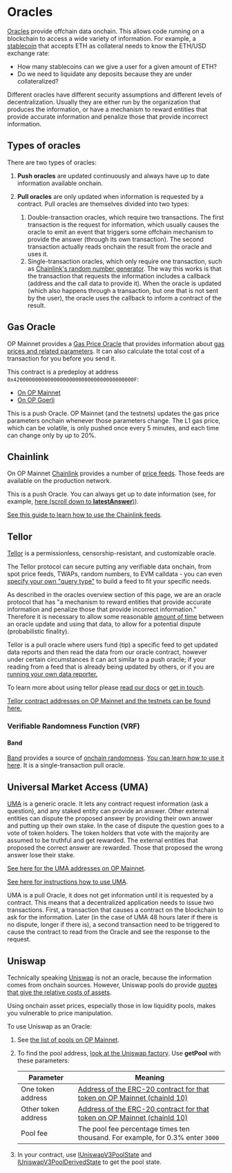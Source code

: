 
# Oracles 


[Oracles](https://ethereum.org/en/developers/docs/oracles/) provide offchain data onchain. 
This allows code running on a blockchain to access a wide variety of information.
For example, a [stablecoin](https://ethereum.org/en/stablecoins/) that accepts ETH as collateral needs to know the ETH/USD exchange rate:

- How many stablecoins can we give a user for a given amount of ETH?
- Do we need to liquidate any deposits because they are under collateralized?

Different oracles have different security assumptions and different levels of decentralization.
Usually they are either run by the organization that produces the information, or have a mechanism to reward entities that provide accurate information and penalize those that provide incorrect information.

## Types of oracles

There are two types of oracles:

1. **Push oracles** are updated continuously and always have up to date information available onchain.

1. **Pull oracles** are only updated when information is requested by a contract.
   Pull oracles are themselves divided into two types:
   1. Double-transaction oracles, which require two transactions. 
      The first transaction is the request for information, which usually causes the oracle to emit an event that triggers some offchain mechanism to provide the answer (through its own transaction).
      The second transaction actually reads onchain the result from the oracle and uses it.
   1. Single-transaction oracles, which only require one transaction, such as [Chainlink's random number generator](https://docs.chain.link/docs/get-a-random-number/#request-random-values).
      The way this works is that the transaction that requests the information includes a callback (address and the call data to provide it). 
      When the oracle is updated (which also happens through a transaction, but one that is not sent by the user), the oracle uses the callback to inform a contract of the result.

## Gas Oracle


OP Mainnet provides a [Gas Price Oracle](https://github.com/ethereum-optimism/optimism/blob/233ede59d16cb01bdd8e7ff662a153a4c3178bdd/packages/contracts/contracts/L2/predeploys/OVM_GasPriceOracle.sol) that provides information about [gas prices and related parameters](../developers/build/transaction-fees.md).
It can also calculate the total cost of a transaction for you before you send it.

This contract is a predeploy at address `0x420000000000000000000000000000000000000F`:

- [On OP Mainnet](https://explorer.optimism.io/address/0x420000000000000000000000000000000000000F#readContract)
- [On OP Goerli](https://goerli-explorer.optimism.io/address/0x420000000000000000000000000000000000000F)

This is a push Oracle. 
OP Mainnet (and the testnets) updates the gas price parameters onchain whenever those parameters change. 
The L1 gas price, which can be volatile, is only pushed once every 5 minutes, and each time can change only by up to 20%.

## Chainlink

On OP Mainnet [Chainlink](https://chain.link/) provides a number of [price feeds](https://docs.chain.link/docs/optimism-price-feeds/).
Those feeds are available on the production network.

This is a push Oracle. 
You can always get up to date information (see, for example, [here (scroll down to **latestAnswer**)](https://explorer.optimism.io/address/0x13e3Ee699D1909E989722E753853AE30b17e08c5#readContract)).

[See this guide to learn how to use the Chainlink feeds](https://docs.chain.link/docs/get-the-latest-price/).

## Tellor

[Tellor](https://tellor.io/) is a permissionless, censorship-resistant, and customizable oracle.

The Tellor protocol can secure putting any verifiable data onchain, from spot price feeds, TWAPs, random numbers, to EVM calldata - you can even [specify your own "query type"](https://github.com/tellor-io/dataSpecs/issues/new?assignees=&labels=&template=new_query_type.yaml&title=%5BNew+Data+Request+Form%5D%3A+) to build a feed to fit your specific needs.

As described in the oracles overview section of this page, we are an oracle protocol that has "a mechanism to reward entities that provide accurate information and penalize those that provide incorrect information." Therefore it is necessary to allow some reasonable [amount of time](https://docs.tellor.io/tellor/getting-data/solidity-integration#reading-data) between an oracle update and using that data, to allow for a potential dispute (probabilistic finality).

Tellor is a pull oracle where users fund (tip) a specific feed to get updated data reports and then read the data from our oracle contract, however under certain circumstances it can act similar to a push oracle; if your reading from a feed that is already being updated by others, or if you are [running your own data reporter.](https://docs.tellor.io/tellor/reporting-data/introduction)

To learn more about using tellor please [read our docs](https://docs.tellor.io) or [get in touch](https://discord.gg/tellor).

[Tellor contract addresses on OP Mainnet and the testnets can be found here.](https://docs.tellor.io/tellor/the-basics/contracts-reference#optimism)

### Verifiable Randomness Function (VRF)

#### Band
[Band](https://bandprotocol.com/vrf) provides a source of [onchain randomness](https://bandprotocol.com/vrf). 
[You can learn how to use it here](https://docs.bandchain.org/vrf/getting-started.html).
It is a single-transaction pull oracle.



## Universal Market Access (UMA)

[UMA](https://umaproject.org/) is a generic oracle.
It lets any contract request information (ask a question), and any staked entity can provide an answer.
Other external entities can dispute the proposed answer by providing their own answer and putting up their own stake.
In the case of dispute the question goes to a vote of token holders.
The token holders that vote with the majority are assumed to be truthful and get rewarded.
The external entities that proposed the correct answer are rewarded.
Those that proposed the wrong answer lose their stake.

[See here for the UMA addresses on OP Mainnet](https://github.com/UMAprotocol/protocol/blob/master/packages/core/networks/10.json). 

[See here for instructions how to use UMA](https://docs.umaproject.org/build-walkthrough/build-process).

UMA is a pull Oracle, it does not get information until it is requested by a contract. 
This means that a decentralized application needs to issue two transactions.
First, a transaction that causes a contract on the blockchain to ask for the information.
Later (in the case of UMA 48 hours later if there is no dispute, longer if there is), a second transaction need to be triggered to cause the contract to read from the Oracle and see the response to the request.

## Uniswap

Technically speaking [Uniswap](https://uniswap.io/) is not an oracle, because the information comes from onchain sources.
However, Uniswap pools do provide [quotes that give the relative costs of assets](https://docs.uniswap.org/concepts/protocol/oracle).

<Callout type="warning">

Using onchain asset prices, especially those in low liquidity pools, makes you vulnerable to price manipulation. 

</Callout>

To use Uniswap as an Oracle:

1. See [the list of pools on OP Mainnet](https://info.uniswap.org/#/optimism/).
1. To find the pool address, [look at the Uniswap factory](https://explorer.optimism.io/address/0x1f98431c8ad98523631ae4a59f267346ea31f984#readContract).
   Use **getPool** with these parameters:

      | Parameter           | Meaning                             |
      | ------------------- | ----------------------------------- | 
      | One token address   | [Address of the ERC-20 contract for that token on OP Mainnet (chainId 10)](https://static.optimism.io/optimism.tokenlist.json) |
      | Other token address | [Address of the ERC-20 contract for that token on OP Mainnet (chainId 10)](https://static.optimism.io/optimism.tokenlist.json) |      
      | Pool fee            | The pool fee percentage times ten thousand. For example, for 0.3% enter `3000` |

1. In your contract, use [IUniswapV3PoolState](https://github.com/Uniswap/v3-core/blob/main/contracts/interfaces/pool/IUniswapV3PoolState.sol) and [IUniswapV3PoolDerivedState](https://github.com/Uniswap/v3-core/blob/main/contracts/interfaces/pool/IUniswapV3PoolDerivedState.sol) to get the pool state.